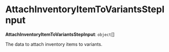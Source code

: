 
# AttachInventoryItemToVariantsStepInput

 **AttachInventoryItemToVariantsStepInput**: `object`[]

The data to attach inventory items to variants.

